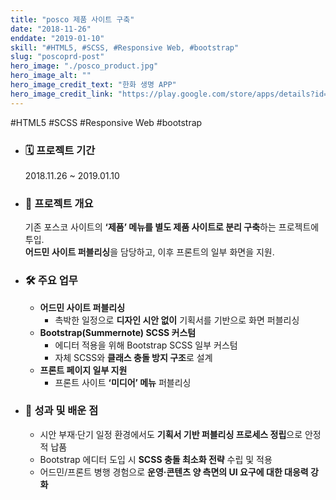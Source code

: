 ```yaml
---
title: "posco 제품 사이트 구축"
date: "2018-11-26"
enddate: "2019-01-10"
skill: "#HTML5, #SCSS, #Responsive Web, #bootstrap"
slug: "poscoprd-post"
hero_image: "./posco_product.jpg"
hero_image_alt: ""
hero_image_credit_text: "한화 생명 APP"
hero_image_credit_link: "https://play.google.com/store/apps/details?id=com.hanwhalife.hiw&showAllReviews=true"
---
```


<div className="badge-wrap">
  <span className="badge badge-html">#HTML5</span>
  <span className="badge badge-css">#SCSS</span>
  <span className="badge badge-rwd">#Responsive Web</span>
  <span className="badge badge-react">#bootstrap</span>

</div>

- ### 🗓️ 프로젝트 기간

  2018.11.26 ~ 2019.01.10

- ### 📌 프로젝트 개요

  기존 포스코 사이트의 **‘제품’ 메뉴를 별도 제품 사이트로 분리 구축**하는 프로젝트에 투입.  
  **어드민 사이트 퍼블리싱**을 담당하고, 이후 프론트의 일부 화면을 지원.

- ### 🛠 주요 업무

  - **어드민 사이트 퍼블리싱**
    - 촉박한 일정으로 **디자인 시안 없이** 기획서를 기반으로 화면 퍼블리싱
  - **Bootstrap(Summernote) SCSS 커스텀**
    - 에디터 적용을 위해 Bootstrap SCSS 일부 커스텀
    - 자체 SCSS와 **클래스 충돌 방지 구조**로 설계
  - **프론트 페이지 일부 지원**
    - 프론트 사이트 **‘미디어’ 메뉴** 퍼블리싱

- ### 🎯 성과 및 배운 점

  - 시안 부재·단기 일정 환경에서도 **기획서 기반 퍼블리싱 프로세스 정립**으로 안정적 납품
  - Bootstrap 에디터 도입 시 **SCSS 충돌 최소화 전략** 수립 및 적용
  - 어드민/프론트 병행 경험으로 **운영·콘텐츠 양 측면의 UI 요구에 대한 대응력 강화**
